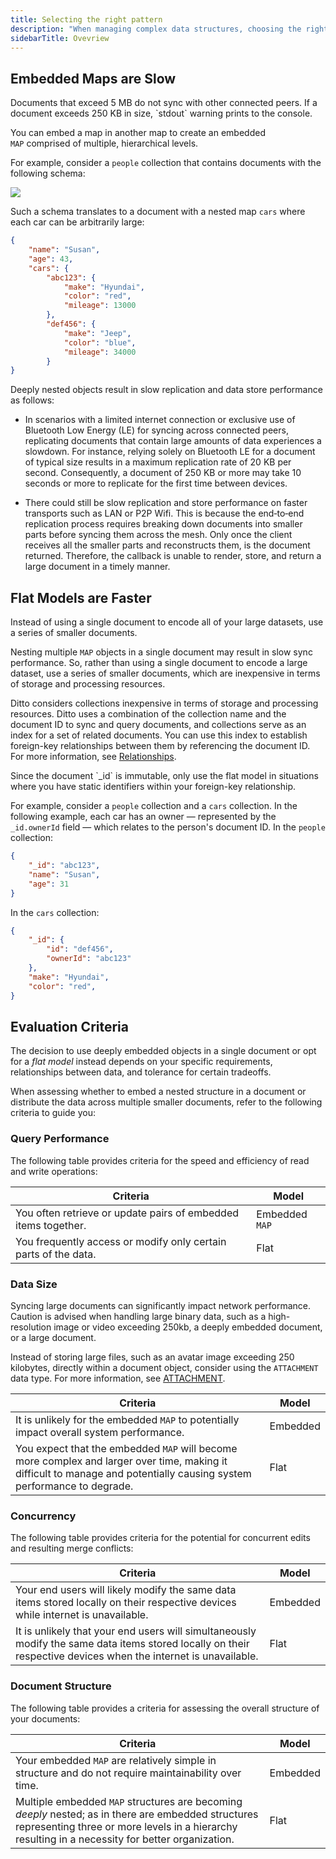 ```yaml
---
title: Selecting the right pattern
description: "When managing complex data structures, choosing the right pattern can significantly impact the efficiency and effectiveness of your app."
sidebarTitle: Ovevriew
---
```



## Embedded Maps are Slow


<Warning>
Documents that exceed 5 MB do not sync with other connected peers. If a document exceeds 250 KB in size,  `stdout` warning prints to the console.
</Warning>

You can embed a map in another map to create an embedded `MAP` comprised of multiple, hierarchical levels.

For example, consider a `people` collection that contains documents with the following schema:

<Frame>
    <img src="https://archbee-image-uploads.s3.amazonaws.com/qoRkNxW5fJ81r_NqVpc8C/qwuv59DhKOS3OBfV1viYF_badpatternschema.png"/>
</Frame>

Such a schema translates to a document with a nested map `cars` where each car can be arbitrarily large:

```json JSON
{
    "name": "Susan",
    "age": 43,
    "cars": {
        "abc123": {
            "make": "Hyundai",
            "color": "red",
            "mileage": 13000
        },
        "def456": {
            "make": "Jeep",
            "color": "blue",
            "mileage": 34000
        }
}
```

Deeply nested objects result in slow replication and data store performance as follows:

- In scenarios with a limited internet connection or exclusive use of Bluetooth Low Energy (LE) for syncing across connected peers, replicating documents that contain large amounts of data experiences a slowdown. For instance, relying solely on Bluetooth LE for a document of typical size results in a maximum replication rate of 20 KB per second. Consequently, a document of 250 KB or more may take 10 seconds or more to replicate for the first time between devices.

- There could still be slow replication and store performance on faster transports such as LAN or P2P Wifi. This is because the end‑to‑end replication process requires breaking down documents into smaller parts before syncing them across the mesh. Only once the client receives all the smaller parts and reconstructs them, is the document returned. Therefore, the callback is unable to render, store, and return a large document in a timely manner.

## Flat Models are Faster

Instead of using a single document to encode all of your large datasets, use a series of smaller documents.

Nesting multiple `MAP` objects in a single document may result in slow sync performance. So, rather than using a single document to encode a large dataset, use a series of smaller documents, which are inexpensive in terms of storage and processing resources.

Ditto considers collections inexpensive in terms of storage and processing resources. Ditto uses a combination of the collection name and the document ID to sync and query documents, and collections serve as an index for a set of related documents. You can use this index to establish foreign-key relationships between them by referencing the document ID. For more information, see [Relationships]().


<Warning>
Since the document `_id` is immutable, only use the flat model in situations where you have static identifiers within your foreign-key relationship.
</Warning>


For example, consider a `people` collection and a `cars` collection. In the following example, each car has an owner — represented by the `_id.ownerId` field — which relates to the person's document ID.  In the `people` collection:

```json JSON
{
    "_id": "abc123",
    "name": "Susan",
    "age": 31
}
```

In the `cars` collection:

```json JSON
{
    "_id": {
        "id": "def456",
        "ownerId": "abc123"
    },
    "make": "Hyundai",
    "color": "red",
}
```

## Evaluation Criteria

The decision to use deeply embedded objects in a single document or opt for a *flat model* instead depends on your specific requirements, relationships between data, and tolerance for certain tradeoffs.

When assessing whether to embed a nested structure in a document or distribute the data across multiple smaller documents, refer to the following criteria to guide you:

<CardGroup>
<Card title="Query Performance" icon="square-1" href="/best-practices/9lD49ZtExskKuBX-Kq8Jn#query-performance" iconType="solid" horizontal/>
<Card title="Data Size" icon="square-2" href="/best-practices/9lD49ZtExskKuBX-Kq8Jn#data-size" iconType="solid" horizontal/>

<Card title="Concurrency" icon="square-3" href="/best-practices/9lD49ZtExskKuBX-Kq8Jn#concurrency" iconType="solid" horizontal/>

<Card title="Document Structure" icon="square-4" href="/best-practices/9lD49ZtExskKuBX-Kq8Jn#document-structure" iconType="solid" horizontal/>

</CardGroup>

### Query Performance

The following table provides criteria for the speed and efficiency of read and write operations:

| **Criteria**                                                    | **Model**      |
| --------------------------------------------------------------- | -------------- |
| You often retrieve or update pairs of embedded items together.  | Embedded `MAP` |
| You frequently access or modify only certain parts of the data. | Flat           |

### Data Size


Syncing large documents can significantly impact network performance. Caution is advised when handling large binary data, such as a high-resolution image or video exceeding 250kb, a deeply embedded document, or a large document.


Instead of storing large files, such as an avatar image exceeding 250 kilobytes, directly within a document object, consider using the `ATTACHMENT` data type. For more information, see [ATTACHMENT]().

| **Criteria**                                                                                                                                                           | **Model** |
| ---------------------------------------------------------------------------------------------------------------------------------------------------------------------- | --------- |
| It is unlikely for the embedded `MAP` to potentially impact overall system performance.                                                                                | Embedded  |
| You expect that the embedded `MAP` will become more complex and larger over time, making it difficult to manage and potentially causing system performance to degrade. | Flat      |

### Concurrency

The following table provides criteria for the potential for concurrent edits and resulting merge conflicts:

| **Criteria**                                                                                                                                                   | **Model** |
| -------------------------------------------------------------------------------------------------------------------------------------------------------------- | --------- |
| Your end users will likely modify the same data items stored locally on their respective devices while internet is unavailable.                                | Embedded  |
| It is unlikely that your end users will simultaneously modify the same data items stored locally on their respective devices when the internet is unavailable. | Flat      |

### Document Structure

The following table provides a criteria for assessing the overall structure of your documents:

| **Criteria**                                                                                                                                                                                             | **Model** |
| -------------------------------------------------------------------------------------------------------------------------------------------------------------------------------------------------------- | --------- |
| Your embedded `MAP` are relatively simple in structure and do not require maintainability over time.                                                                                                     | Embedded  |
| Multiple embedded `MAP` structures are becoming *deeply* nested; as in there are embedded structures representing three or more levels in a hierarchy resulting in a necessity for better organization.  | Flat      |

